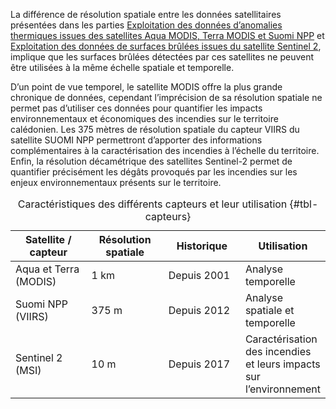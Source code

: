 

La différence de résolution spatiale entre les données satellitaires présentées dans les parties [Exploitation des données d’anomalies thermiques issues des satellites Aqua MODIS, Terra MODIS et Suomi NPP](thermique.qmd) et [Exploitation des données de surfaces brûlées issues du satellite Sentinel 2](S2.qmd), implique que les surfaces brûlées détectées par ces satellites ne peuvent être utilisées à la même échelle spatiale et temporelle. 

D’un point de vue temporel, le satellite MODIS offre la plus grande chronique de données, cependant l’imprécision de sa résolution spatiale ne permet pas d’utiliser ces données pour quantifier les impacts environnementaux et économiques des incendies sur le territoire calédonien. Les 375 mètres de résolution spatiale du capteur VIIRS du satellite SUOMI NPP permettront d’apporter des informations complémentaires à la caractérisation des incendies à l’échelle du territoire. Enfin, la résolution décamétrique des satellites Sentinel-2 permet de quantifier précisément les dégâts provoqués par les incendies sur les enjeux environnementaux présents sur le territoire.

| Satellite / capteur | Résolution spatiale | Historique | Utilisation |
| --- | --- | --- | --- |
| Aqua et Terra (MODIS) | 1 km | Depuis 2001 | Analyse temporelle |
| Suomi NPP (VIIRS) | 375 m | Depuis 2012 | Analyse spatiale et temporelle |
| Sentinel 2 (MSI) | 10 m | Depuis 2017 | Caractérisation des incendies et leurs impacts sur l’environnement |
: Caractéristiques des différents capteurs et leur utilisation {#tbl-capteurs}